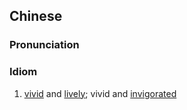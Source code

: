{{also|生动活泼}}
==Chinese==
{{zh-forms|s=生动活泼|type=22}}

===Pronunciation===
{{zh-pron
|m=shēngdòng huópō
|cat=id
}}

===Idiom===
{{zh-idiom}}

# [[vivid]] and [[lively]]; vivid and [[invigorated]]